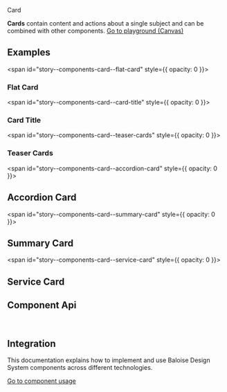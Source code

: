 
<bal-doc-banner id="story--components-card--basic" >Card</bal-doc-banner>

<bal-doc-lead>
  <b>Cards</b> contain content and actions about a single subject and can be combined with other components.
</bal-doc-lead>

<Canvas withSource="open">
  <Story id="components-card--basic" />
</Canvas>

<bal-doc-app>
  <bal-button-group class="mb-large" position="center">
    <a class="button is-primary" href="?path=/story/components-card--basic">
      Go to playground (Canvas)
    </a>
    <bal-doc-stackblitz
      framework="angular"
      template={Basic.parameters.docs.source.code}
      modules="card,button"
    ></bal-doc-stackblitz>
    <bal-doc-stackblitz
      framework="html"
      template={Basic.parameters.docs.source.code}
      modules="card,button"
    ></bal-doc-stackblitz>
  </bal-button-group>
</bal-doc-app>

## Examples

<span id="story--components-card--flat-card" style={{ opacity: 0 }}></span>

### Flat Card

<Canvas>
  <Story id="components-card--flat-card" />
</Canvas>

<span id="story--components-card--card-title" style={{ opacity: 0 }}></span>

### Card Title

<Canvas>
  <Story id="components-card--card-title" />
</Canvas>

<span id="story--components-card--teaser-cards" style={{ opacity: 0 }}></span>

### Teaser Cards

<Canvas>
  <Story id="components-card--teaser-cards" />
</Canvas>

<span id="story--components-card--accordion-card" style={{ opacity: 0 }}></span>

## Accordion Card

<Canvas>
  <Story id="components-card--accordion-card" />
</Canvas>

<span id="story--components-card--summary-card" style={{ opacity: 0 }}></span>

## Summary Card

<Canvas>
  <Story id="components-card--summary-card" />
</Canvas>

<span id="story--components-card--service-card" style={{ opacity: 0 }}></span>

## Service Card

<Canvas>
  <Story id="components-card--service-card" />
</Canvas>

## Component Api

<Description markdown={readme} />
<Description markdown={cardTitle} />
<Description markdown={cardSubtitle} />
<Description markdown={cardContent} />
<Description markdown={cardActions} />
<Description markdown={cardButton} />

<br />

## Integration

This documentation explains how to implement and use Baloise Design System components across different technologies.

<a class="button is-primary" href="?path=/docs/development-components--page">
  Go to component usage
</a>


<Description markdown={testing} />

<bal-doc-github link="/components/bal-card/stories/bal-card.docs.mdx"></bal-doc-github>
